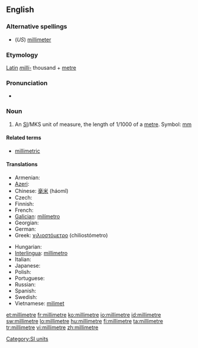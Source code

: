 ==English==

===Alternative spellings===
* (''US'') [[millimeter]]

===Etymology===
[[Latin]] ''[[milli-]]'' thousand + [[metre]]

===Pronunciation===
* {{audio|en-us-millimetre.ogg|Audio (US)}}

===Noun===
{{en-noun}}

# {{British}} An [[SI#Abbreviation|SI]]/MKS unit of measure, the length of 1/1000 of a [[metre]]. Symbol: [[mm]]

====Related terms====
* [[millimetric]]

====Translations====
{{trans-top|unit of measure}}
* Armenian: {{t-|hy|միլիմետր|tr=milimetr|sc=Armn|xs=Armenian}}
* [[Azeri]]: {{t-|az|millimetr|xs=Azeri}}
* Chinese: [[毫米]] (háomǐ)
* Czech: {{t-|cs|milimetr|m}}
* Finnish: {{t+|fi|millimetri}}
* French: {{t+|fr|millimètre|m}}
* [[Galician]]: [[milímetro]] {{m}}
* Georgian: {{t-|ka|მილიმეტრი|tr=milimetri|xs=Georgian}}
* German: {{t+|de|Millimeter|m}}
* Greek: [[χιλιοστόμετρο]] (chiliostómetro)
{{trans-mid}}
* Hungarian: {{t+|hu|milliméter}}
* [[Interlingua]]: [[millimetro]]
* Italian: {{t+|it|millimetro|m}}
* Japanese: {{t+|ja|ミリメートル|tr=mirimētoru|sc=Jpan}}
* Polish: {{t-|pl|milimetr|m}}
* Portuguese: {{t+|pt|milímetro|m}}
* Russian: {{t+|ru|миллиметр|m|tr=millimétr|sc=Cyrl}}
* Spanish: {{t+|es|milímetro|m}}
* Swedish: {{t+|sv|millimeter|c}}
* Vietnamese: [[milimet]]
{{trans-bottom}}

[[Category:SI units]]

[[et:millimetre]]
[[fr:millimetre]]
[[ko:millimetre]]
[[io:millimetre]]
[[id:millimetre]]
[[sw:millimetre]]
[[lo:millimetre]]
[[hu:millimetre]]
[[fi:millimetre]]
[[ta:millimetre]]
[[tr:millimetre]]
[[vi:millimetre]]
[[zh:millimetre]]